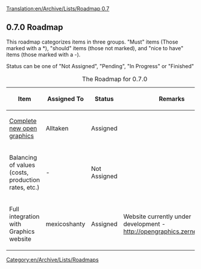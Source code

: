 [[Translation:en/Archive/Lists/Roadmap 0.7]]
{{en/Archive/Lists/Roadmapheader|
previous=en/Archive/Lists/Roadmap 0.6|
current=Roadmap 0.7|
next=en/Archive/Lists/Roadmap 1.0|
}}
== 0.7.0 Roadmap ==

This roadmap categorizes items in three groups. "Must" items (Those marked with a *), "should" items (those not marked), and "nice to have" items (those marked with a -).

Status can be one of "Not Assigned", "Pending", "In Progress" or "Finished" 

{| border="1"
|+ The Roadmap for 0.7.0
|-
! Item !! Assigned To !! Status !! Remarks
|-
|[[en/Development/NewGRF/Main Page|Complete new open graphics]] || Alltaken
!class="claimed" | Assigned || 
|-
|Balancing of values (costs, production rates, etc.) || -
!class="unclaimed" | Not Assigned || 
|-
|Full integration with Graphics website || mexicoshanty
!class="claimed" | Assigned  || Website currently under development - http://opengraphics.zernebok.net/
|}

[[Category:en/Archive/Lists/Roadmaps]]